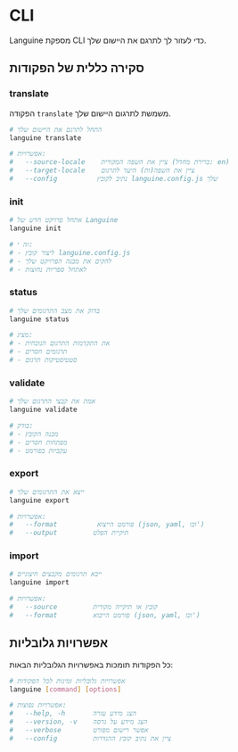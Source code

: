 # CLI

Languine מספקת CLI כדי לעזור לך לתרגם את היישום שלך.

## סקירה כללית של הפקודות

### translate

הפקודה `translate` משמשת לתרגום היישום שלך.

```bash title="Terminal"
# התחל לתרגם את היישום שלך
languine translate

# אפשרויות:
#   --source-locale    ציין את השפה המקורית (ברירת מחדל: en)
#   --target-locale    ציין את השפה(ות) היעד לתרגום
#   --config          נתיב לקובץ languine.config.js שלך
```

### init

```bash title="Terminal"
# אתחל פרויקט חדש של Languine
languine init

# זה י:
# - ליצור קובץ languine.config.js
# - להקים את מבנה הפרויקט שלך
# - לאתחל ספריות נחוצות
```

### status

```bash title="Terminal"
# בדוק את מצב התרגומים שלך
languine status

# מציג:
# - את התקדמות התרגום הנוכחית
# - תרגומים חסרים
# - סטטיסטיקות תרגום
```

### validate

```bash title="Terminal"
# אמת את קבצי התרגום שלך
languine validate

# בודק:
# - מבנה הקובץ
# - מפתחות חסרים
# - עקביות בפורמט
```

### export

```bash title="Terminal"
# ייצא את התרגומים שלך
languine export

# אפשרויות:
#   --format          פורמט הייצוא (json, yaml, וכו')
#   --output         תיקיית הפלט
```

### import

```bash title="Terminal"
# ייבא תרגומים מקבצים חיצוניים
languine import

# אפשרויות:
#   --source         קובץ או תיקייה מקורית
#   --format         פורמט הייבוא (json, yaml, וכו')
```

## אפשרויות גלובליות

כל הפקודות תומכות באפשרויות הגלובליות הבאות:

```bash title="Terminal"
# אפשרויות גלובליות זמינות לכל הפקודות
languine [command] [options]

# אפשרויות נפוצות:
#   --help, -h       הצג מידע עזרה
#   --version, -v    הצג מידע על גרסה
#   --verbose        אפשר רישום מפורט
#   --config         ציין את נתיב קובץ ההגדרות
```

